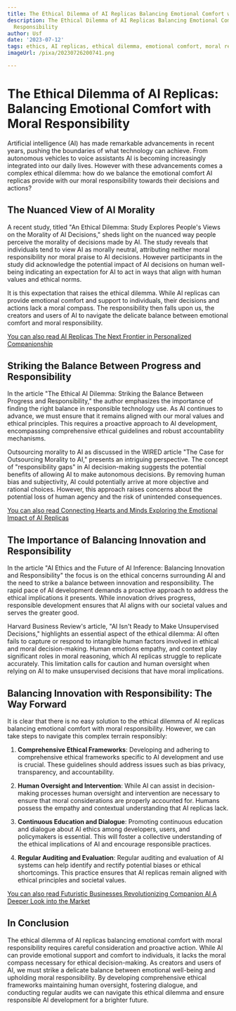 ```yaml
---
title: The Ethical Dilemma of AI Replicas Balancing Emotional Comfort with Moral Responsibility
description: The Ethical Dilemma of AI Replicas Balancing Emotional Comfort with Moral
  Responsibility
author: Usf
date: '2023-07-12'
tags: ethics, AI replicas, ethical dilemma, emotional comfort, moral responsibility
imageUrl: /pixa/20230726200741.png

---
```

# The Ethical Dilemma of AI Replicas:  Balancing  Emotional Comfort  with Moral Responsibility

Artificial intelligence (AI) has made remarkable advancements in recent years, pushing the boundaries of what technology can achieve. From autonomous vehicles to voice assistants AI is becoming increasingly  integrated into our daily  lives. However with these  advancements comes a complex ethical dilemma: how do we balance the emotional comfort  AI replicas provide with our moral responsibility towards their decisions and actions?

## The Nuanced View of AI Morality

A  recent study, titled "An  Ethical Dilemma: Study Explores People's Views on the Morality of AI Decisions," sheds light on the nuanced way people perceive the morality of decisions made by AI. The study reveals that individuals tend to view AI as morally neutral, attributing neither moral responsibility  nor moral  praise to  AI decisions. However participants  in the study did acknowledge the potential impact of AI decisions on human well-being indicating an expectation for AI  to act in ways that align with human values and ethical norms.

It is this expectation that  raises the ethical dilemma. While AI replicas can provide emotional comfort and support  to individuals, their decisions and actions lack a moral compass. The responsibility then falls upon us, the creators and users of AI to navigate the delicate balance between emotional comfort  and  moral responsibility.

[You can also read  AI Replicas The Next Frontier in Personalized Companionship](AI%20Replicas%20The%20Next%20Frontier%20in%20Personalized%20Companionship)


## Striking the Balance Between  Progress and Responsibility

In the article "The Ethical AI Dilemma: Striking the  Balance  Between Progress and Responsibility," the author emphasizes  the importance of  finding the right balance in responsible technology use. As AI continues to advance, we must ensure that it remains  aligned with our moral values and ethical principles. This requires a proactive approach to AI development, encompassing comprehensive ethical guidelines and robust  accountability mechanisms.

Outsourcing morality  to AI as discussed in the WIRED article "The Case for Outsourcing Morality to AI," presents an intriguing perspective. The concept of "responsibility gaps"  in AI decision-making suggests the potential benefits  of allowing AI to make autonomous decisions. By removing  human bias and  subjectivity, AI could potentially arrive at more  objective  and rational choices. However, this approach raises concerns about the potential loss of human agency and the risk of unintended consequences.

[You can also read  Connecting Hearts and Minds Exploring the Emotional Impact of AI Replicas](Connecting%20Hearts%20and%20Minds%20Exploring%20the%20Emotional%20Impact%20of%20AI%20Replicas)


## The  Importance of Balancing  Innovation and Responsibility

In the  article  "AI Ethics and the Future of AI Inference: Balancing Innovation and Responsibility" the  focus is on the ethical concerns surrounding AI and the need  to strike a  balance between innovation and responsibility. The  rapid pace of AI development  demands a proactive approach to address the ethical implications it presents. While innovation  drives progress, responsible development ensures that AI aligns with our societal  values and serves the  greater good.

Harvard Business Review's article, "AI Isn't Ready to Make Unsupervised Decisions," highlights an essential aspect  of  the ethical dilemma: AI often fails to capture or respond to intangible human factors involved in ethical and moral decision-making. Human emotions empathy, and context play significant  roles in moral reasoning, which AI replicas  struggle to replicate accurately. This limitation calls for caution and  human oversight when  relying on AI to make unsupervised decisions that have moral implications.

## Balancing Innovation with Responsibility: The Way Forward

It is clear that there is no easy solution to  the ethical dilemma of AI replicas balancing emotional comfort with moral responsibility. However, we  can take steps to navigate this complex terrain  responsibly:

1. **Comprehensive Ethical Frameworks**: Developing and adhering to comprehensive ethical frameworks specific to  AI development and  use is crucial. These guidelines should address issues such as bias privacy, transparency, and accountability.

2. **Human Oversight and Intervention**: While AI can assist in decision-making processes human oversight and intervention are necessary to ensure  that moral considerations are  properly accounted for. Humans  possess the empathy and contextual understanding that AI replicas  lack.

3. **Continuous Education and Dialogue**: Promoting continuous education and dialogue about AI  ethics among developers, users, and policymakers is essential. This will foster a collective understanding of the ethical implications of AI and encourage responsible practices.

4. **Regular Auditing and Evaluation**: Regular auditing and  evaluation of AI systems can help identify and  rectify  potential biases or ethical shortcomings.  This practice  ensures that AI replicas remain aligned with ethical principles and societal values.

[You can also read Futuristic Businesses Revolutionizing Companion AI A  Deeper Look into the Market](Futuristic%20Businesses%20Revolutionizing%20Companion%20AI%20A%20Deeper%20Look%20into%20the%20Market)


## In Conclusion

The ethical dilemma of AI replicas  balancing emotional comfort with moral responsibility requires  careful  consideration and  proactive action. While AI can provide  emotional support and comfort to individuals, it lacks the moral compass  necessary for ethical decision-making. As  creators and users of AI, we must strike a delicate balance between  emotional well-being  and upholding moral responsibility. By developing comprehensive ethical frameworks maintaining human oversight, fostering dialogue,  and conducting regular audits we can navigate this ethical dilemma and ensure responsible  AI development for a  brighter future.